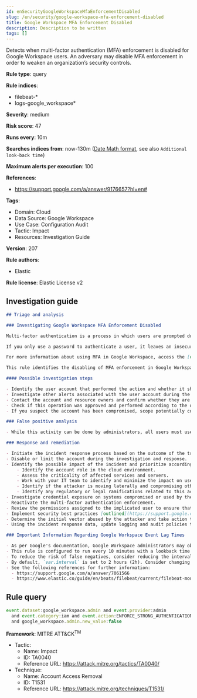 ```yaml
---
id: enSecurityGoogleWorkspaceMfaEnforcementDisabled
slug: /en/security/google-workspace-mfa-enforcement-disabled
title: Google Workspace MFA Enforcement Disabled
description: Description to be written
tags: []
---
```


<div id="google-workspace-mfa-enforcement-disabled"></div>

Detects when multi-factor authentication (MFA) enforcement is disabled for Google Workspace users. An adversary may disable MFA enforcement in order to weaken an organization’s security controls.

**Rule type**: query

**Rule indices**: 

* filebeat-*
* logs-google_workspace*

**Severity**: medium

**Risk score**: 47

**Runs every**: 10m

**Searches indices from**: now-130m ([Date Math format](((ref))/common-options.html#date-math), see also <DocLink id="enSecurityRulesUiCreate" section="set-the-rules-schedule">`Additional look-back time`</DocLink>)

**Maximum alerts per execution**: 100

**References**: 

* https://support.google.com/a/answer/9176657?hl=en#

**Tags**: 

* Domain: Cloud
* Data Source: Google Workspace
* Use Case: Configuration Audit
* Tactic: Impact
* Resources: Investigation Guide

**Version**: 207

**Rule authors**: 

* Elastic

**Rule license**: Elastic License v2

## Investigation guide

```markdown
## Triage and analysis

### Investigating Google Workspace MFA Enforcement Disabled

Multi-factor authentication is a process in which users are prompted during the sign-in process for an additional form of identification, such as a code on their cellphone or a fingerprint scan.

If you only use a password to authenticate a user, it leaves an insecure vector for attack. If the password is weak or has been exposed elsewhere, an attacker could be using it to gain access. When you require a second form of authentication, security is increased because this additional factor isn't something that's easy for an attacker to obtain or duplicate.

For more information about using MFA in Google Workspace, access the [official documentation](https://support.google.com/a/answer/175197).

This rule identifies the disabling of MFA enforcement in Google Workspace. This modification weakens the security of the accounts and can lead to the compromise of accounts and other assets.

#### Possible investigation steps

- Identify the user account that performed the action and whether it should perform this kind of action.
- Investigate other alerts associated with the user account during the past 48 hours.
- Contact the account and resource owners and confirm whether they are aware of this activity.
- Check if this operation was approved and performed according to the organization's change management policy.
- If you suspect the account has been compromised, scope potentially compromised assets by tracking servers, services, and data accessed by the account in the last 24 hours.

### False positive analysis

- While this activity can be done by administrators, all users must use MFA. The security team should address any potential benign true positive (B-TP), as this configuration can risk the user and domain.

### Response and remediation

- Initiate the incident response process based on the outcome of the triage.
- Disable or limit the account during the investigation and response.
- Identify the possible impact of the incident and prioritize accordingly; the following actions can help you gain context:
    - Identify the account role in the cloud environment.
    - Assess the criticality of affected services and servers.
    - Work with your IT team to identify and minimize the impact on users.
    - Identify if the attacker is moving laterally and compromising other accounts, servers, or services.
    - Identify any regulatory or legal ramifications related to this activity.
- Investigate credential exposure on systems compromised or used by the attacker to ensure all compromised accounts are identified. Reset passwords or delete API keys as needed to revoke the attacker's access to the environment. Work with your IT teams to minimize the impact on business operations during these actions.
- Reactivate the multi-factor authentication enforcement.
- Review the permissions assigned to the implicated user to ensure that the least privilege principle is being followed.
- Implement security best practices [outlined](https://support.google.com/a/answer/7587183) by Google.
- Determine the initial vector abused by the attacker and take action to prevent reinfection via the same vector.
- Using the incident response data, update logging and audit policies to improve the mean time to detect (MTTD) and the mean time to respond (MTTR).

### Important Information Regarding Google Workspace Event Lag Times

- As per Google's documentation, Google Workspace administrators may observe lag times ranging from minutes up to 3 days between the time of an event's occurrence and the event being visible in the Google Workspace admin/audit logs.
- This rule is configured to run every 10 minutes with a lookback time of 130 minutes.
- To reduce the risk of false negatives, consider reducing the interval that the Google Workspace (formerly G Suite) Filebeat module polls Google's reporting API for new events.
- By default, `var.interval` is set to 2 hours (2h). Consider changing this interval to a lower value, such as 10 minutes (10m).
- See the following references for further information:
  - https://support.google.com/a/answer/7061566
  - https://www.elastic.co/guide/en/beats/filebeat/current/filebeat-module-google_workspace.html
```

## Rule query

```js
event.dataset:google_workspace.admin and event.provider:admin
  and event.category:iam and event.action:ENFORCE_STRONG_AUTHENTICATION
  and google_workspace.admin.new_value:false

```

**Framework**: MITRE ATT&CK<sup>TM</sup>

* Tactic:
    * Name: Impact
    * ID: TA0040
    * Reference URL: https://attack.mitre.org/tactics/TA0040/
* Technique:
    * Name: Account Access Removal
    * ID: T1531
    * Reference URL: https://attack.mitre.org/techniques/T1531/

